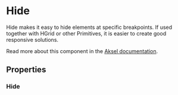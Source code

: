 

<Meta of={Hide} />

# Hide

Hide makes it easy to hide elements at specific breakpoints. If used together with HGrid or other Primitives, it is easier to create good responsive solutions.

Read more about this component in the [Aksel documentation](https://aksel.nav.no/komponenter/primitives/hide).

<Primary />

## Properties

### Hide

<Controls />

<Stories includePrimary={false} />

